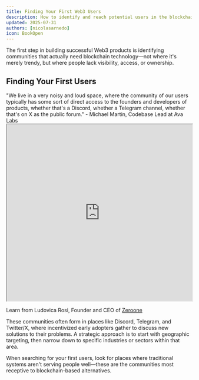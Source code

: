 ```yaml
---
title: Finding Your First Web3 Users
description: How to identify and reach potential users in the blockchain ecosystem
updated: 2025-07-31
authors: [nicolasarnedo]
icon: BookOpen
---
```


The first step in building successful Web3 products is identifying communities that actually need blockchain technology—not where it's merely trendy, but where people lack visibility, access, or ownership.

## Finding Your First Users

<Callout type="quote">
<div style={{ fontSize: '1.1rem'}}>
<span style={{ fontWeight: 'bold' }}>"We live in a very noisy and loud space, where the community of our users typically has some sort of direct access to the founders and developers of products, whether that's a Discord, whether a Telegram channel, whether that's on X as the public forum."</span> - Michael Martin, Codebase Lead at Ava Labs
</div>
</Callout>

<div style={{ margin: '2rem 0' }}>
  <iframe 
    src="https://drive.google.com/file/d/1eHzAhCMIU-8PXwzqqcr_NbSmG4w_VzVk/preview" 
    width="100%" 
    height="480" 
    allow="autoplay"
    style={{ border: 'none', borderRadius: '8px' }}
  ></iframe>
  <p style={{ textAlign: 'center', marginTop: '1rem', fontSize: '0.95rem', color: '#666' }}>
    Learn from Ludovica Rosi, Founder and CEO of <a href="https://zeroone.art/?view=list" target="_blank" rel="noopener noreferrer" style={{ color: '#0066cc', textDecoration: 'underline' }}>Zeroone</a>
  </p>
</div>

These communities often form in places like Discord, Telegram, and Twitter/X, where incentivized early adopters gather to discuss new solutions to their problems. A strategic approach is to start with geographic targeting, then narrow down to specific industries or sectors within that area.

When searching for your first users, look for places where traditional systems aren't serving people well—these are the communities most receptive to blockchain-based alternatives.
